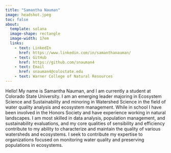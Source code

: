 ```yaml
---
title: "Samantha Nauman"
image: headshot.jpeg
toc: false
about:
  template: solana
  image-shape: rectangle
  image-width: 17em
  links:
    - text: LinkedIn
      href: https://www.linkedin.com/in/samanthanauman/
    - text: GitHub
      href: https://github.com/snauman4
    - text: Email
      href: snauman4@colostate.edu
    - text: Warner College of Natural Resources
---
```


Hello! My name is Samantha Nauman, and I am currently a student at Colorado State University. I am an emerging leader majoring in Ecosystem Science and Sustainability and minoring in Watershed Science in the field of water quality analysis and ecosystem management. While in school I have been involved in the Honors Society and have experience working in natural landscapes. I am most skilled in data analysis, population management, and sustainability evaluations, and my core qualities of sensibility and efficiency contribute to my ability to characterize and maintain the quality of various watersheds and ecosystems. I seek to contribute my expertise to organizations focused on monitoring water quality and preserving populations in ecosystems.
